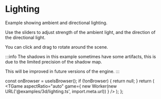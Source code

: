 # Lighting

Example showing ambient and directional lighting.

Use the sliders to adjust strength of the ambient light, and the direction of the directional light.

You can click and drag to rotate around the scene.

:::info
The shadows in this example sometimes have some artifacts, this is due to the limited precision of the shadow map.

This will be improved in future versions of the engine.
:::


  const onBrowser = useIsBrowser();
  if (!onBrowser) {
    return null;
  }
  return (
    <TGame
      aspectRatio="auto"
      game={
        new Worker(new URL('@examples/3d/lighting.ts', import.meta.url))
      }
    />
  );
};

<Game />

